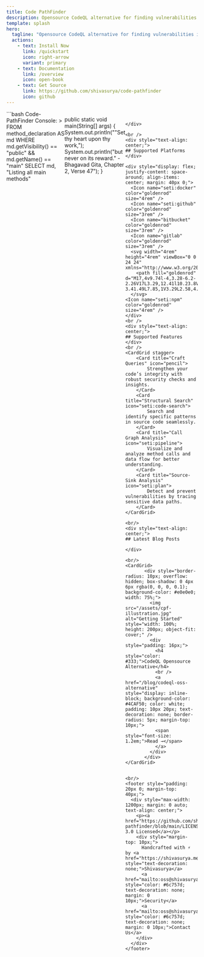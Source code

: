 ```yaml
---
title: Code PathFinder
description: Opensource CodeQL alternative for finding vulnerabilities in your code.
template: splash
hero:
  tagline: "Opensource CodeQL alternative for finding vulnerabilities in your code."
  actions:
    - text: Install Now
      link: /quickstart
      icon: right-arrow
      variant: primary
    - text: Documentation
      link: /overview
      icon: open-book
    - text: Get Source
      link: https://github.com/shivasurya/code-pathfinder
      icon: github
---
```



<PostHogLayout>
</PostHogLayout>



<div style="display: flex; justify-content: center;">
```bash
Code-PathFinder Console:
> FROM method_declaration AS md
  WHERE md.getVisibility() == "public" && md.getName() == "main"
  SELECT md, "Listing all main methods"

public static void main(String[] args) {
    System.out.println("\"Set thy heart upon thy work,");
    System.out.println("but never on its reward.\" - Bhagavad Gita, Chapter 2, Verse 47");
}
```

</div>

<br />
<div style="text-align: center;">
## Supported Platforms
</div>

<div style="display: flex; justify-content: space-around; align-items: center; margin: 40px 0;">
  <Icon name="seti:docker" color="goldenrod" size="4rem" />
  <Icon name="seti:github" color="goldenrod" size="3rem" />
  <Icon name="bitbucket" color="goldenrod" size="3rem" />
  <Icon name="gitlab" color="goldenrod" size="3rem" />
  <svg width="4rem" height="4rem" viewBox="0 0 24 24" xmlns="http://www.w3.org/2000/svg">
    <path fill="goldenrod" d="M17,4v9.74l-4,3.28-6.2-2.26V17L3.29,12.41l10.23.8V4.44Zm-3.41.49L7.85,1V3.29L2.58,4.84,1,6.87v4.61l2.26,1V6.57Z"/>
  </svg>
<Icon name="seti:npm" color="goldenrod" size="4rem" />
</div>
<br />
<div style="text-align: center;">
## Supported Features
</div>
<br />
<CardGrid stagger>
	<Card title="Craft Queries" icon="pencil">
		Strengthen your code’s integrity with robust security checks and insights.
	</Card>
	<Card title="Structural Search" icon="seti:code-search">
		Search and identify specific patterns in source code seamlessly.
	</Card>
	<Card title="Call Graph Analysis" icon="seti:pipeline">
		Visualize and analyze method calls and data flow for better understanding.
	</Card>
	<Card title="Source-Sink Analysis" icon="seti:plan">
		Detect and prevent vulnerabilities by tracing sensitive data paths.
	</Card>
</CardGrid>

<br/>
<div style="text-align: center;">
## Latest Blog Posts

</div>

<br/>
<CardGrid>
       <div style="border-radius: 10px; overflow: hidden; box-shadow: 0 4px 6px rgba(0, 0, 0, 0.1); background-color: #e0e0e0; width: 75%;">
         <img src="/assets/cpf-illustration.jpg" alt="Getting Started" style="width: 100%; height: 200px; object-fit: cover;" />
         <div style="padding: 16px;">
           <h4 style="color: #333;">CodeQL Opensource Alternative</h4>
           <br />
           <a href="/blog/codeql-oss-alternative" style="display: inline-block; background-color: #4CAF50; color: white; padding: 10px 20px; text-decoration: none; border-radius: 5px; margin-top: 10px;">
           <span style="font-size: 1.2em;">Read →</span>
           </a>
         </div>
       </div>
</CardGrid>


<br/>
<footer style="padding: 20px 0; margin-top: 40px;">
  <div style="max-width: 1200px; margin: 0 auto; text-align: center;">
    <p><a href="https://github.com/shivasurya/code-pathfinder/blob/main/LICENSE">AGPL-3.0 Licensed</a></p>
    <div style="margin-top: 10px;">
      Handcrafted with ⚡️ by <a href="https://shivasurya.me" style="text-decoration: none;">Shivasurya</a>
      <a href="mailto:oss@shivasurya.me" style="color: #6c757d; text-decoration: none; margin: 0 10px;">Security</a>
      <a href="mailto:oss@shivasurya.me" style="color: #6c757d; text-decoration: none; margin: 0 10px;">Contact Us</a>
    </div>
  </div>
</footer>


